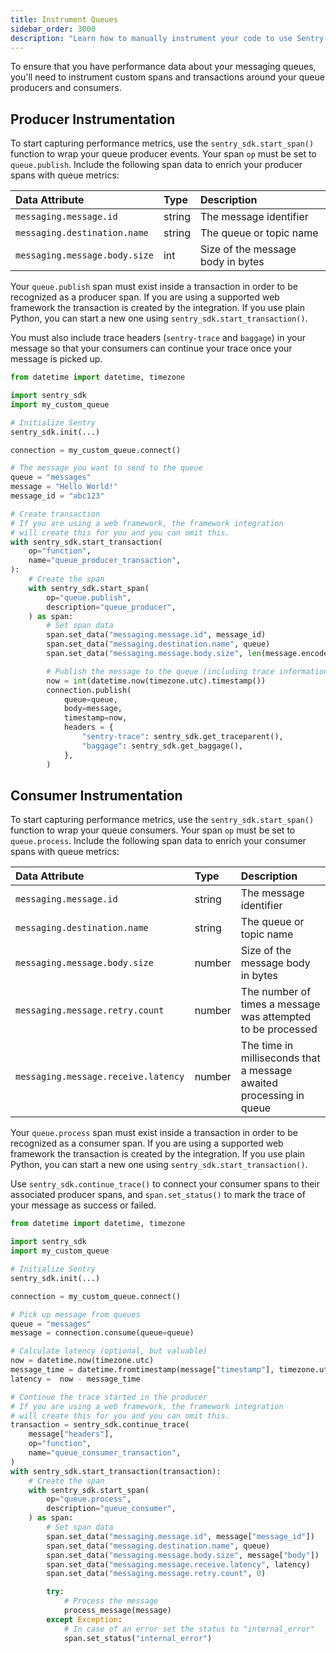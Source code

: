 ```yaml
---
title: Instrument Queues
sidebar_order: 3000
description: "Learn how to manually instrument your code to use Sentry's Queues module. "
---
```

To ensure that you have performance data about your messaging queues, you'll need to instrument custom spans and transactions around your queue producers and consumers.

## Producer Instrumentation

To start capturing performance metrics, use the `sentry_sdk.start_span()` function to wrap your queue producer events. Your span `op` must be set to `queue.publish`. Include the following span data to enrich your producer spans with queue metrics:

| Data Attribute | Type | Description |
|:--|:--|:--|
| `messaging.message.id ` | string | The message identifier |
| `messaging.destination.name` | string | The queue or topic name |
| `messaging.message.body.size` | int | Size of the message body in bytes |

Your `queue.publish` span must exist inside a transaction in order to be recognized as a producer span. If you are using a <PlatformLink to="/integrations/#web-frameworks">supported web framework</PlatformLink> the transaction is created by the integration. If you use plain Python, you can start a new one using `sentry_sdk.start_transaction()`.

You must also include trace headers (`sentry-trace` and `baggage`) in your message so that your consumers can continue your trace once your message is picked up.


```python
from datetime import datetime, timezone

import sentry_sdk
import my_custom_queue

# Initialize Sentry
sentry_sdk.init(...)

connection = my_custom_queue.connect()

# The message you want to send to the queue
queue = "messages"
message = "Hello World!"
message_id = "abc123"

# Create transaction
# If you are using a web framework, the framework integration
# will create this for you and you can omit this.
with sentry_sdk.start_transaction(
    op="function",
    name="queue_producer_transaction",
):
    # Create the span
    with sentry_sdk.start_span(
        op="queue.publish",
        description="queue_producer",
    ) as span:
        # Set span data
        span.set_data("messaging.message.id", message_id)
        span.set_data("messaging.destination.name", queue)
        span.set_data("messaging.message.body.size", len(message.encode("utf-8")))

        # Publish the message to the queue (including trace information and current time stamp)
        now = int(datetime.now(timezone.utc).timestamp())
        connection.publish(
            queue=queue,
            body=message,
            timestamp=now,
            headers = {
                "sentry-trace": sentry_sdk.get_traceparent(),
                "baggage": sentry_sdk.get_baggage(),
            },
        )
```


## Consumer Instrumentation

To start capturing performance metrics, use the `sentry_sdk.start_span()` function to wrap your queue consumers. Your span `op` must be set to `queue.process`. Include the following span data to enrich your consumer spans with queue metrics:

| Data Attribute | Type | Description |
|:--|:--|:--|
| `messaging.message.id ` | string | The message identifier |
| `messaging.destination.name` | string | The queue or topic name |
| `messaging.message.body.size` | number | Size of the message body in bytes |
| `messaging.message.retry.count ` | number | The number of times a message was attempted to be processed |
| `messaging.message.receive.latency ` | number | The time in milliseconds that a message awaited processing in queue |

Your `queue.process` span must exist inside a transaction in order to be recognized as a consumer span. If you are using a <PlatformLink to="/integrations/#web-frameworks">supported web framework</PlatformLink> the transaction is created by the integration. If you use plain Python, you can start a new one using `sentry_sdk.start_transaction()`.

Use `sentry_sdk.continue_trace()` to connect your consumer spans to their associated producer spans, and `span.set_status()` to mark the trace of your message as success or failed.


```python
from datetime import datetime, timezone

import sentry_sdk
import my_custom_queue

# Initialize Sentry
sentry_sdk.init(...)

connection = my_custom_queue.connect()

# Pick up message from queues
queue = "messages"
message = connection.consume(queue=queue)

# Calculate latency (optional, but valuable)
now = datetime.now(timezone.utc)
message_time = datetime.fromtimestamp(message["timestamp"], timezone.utc)
latency =  now - message_time

# Continue the trace started in the producer
# If you are using a web framework, the framework integration
# will create this for you and you can omit this.
transaction = sentry_sdk.continue_trace(
    message["headers"],
    op="function",
    name="queue_consumer_transaction",
)
with sentry_sdk.start_transaction(transaction):
    # Create the span
    with sentry_sdk.start_span(
        op="queue.process",
        description="queue_consumer",
    ) as span:
        # Set span data
        span.set_data("messaging.message.id", message["message_id"])
        span.set_data("messaging.destination.name", queue)
        span.set_data("messaging.message.body.size", message["body"])
        span.set_data("messaging.message.receive.latency", latency)
        span.set_data("messaging.message.retry.count", 0)

        try:
            # Process the message
            process_message(message)
        except Exception:
            # In case of an error set the status to "internal_error"
            span.set_status("internal_error")
```
